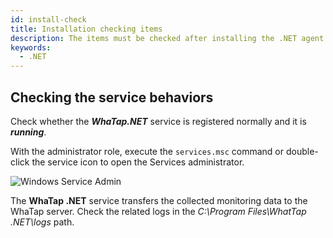 ```yaml
---
id: install-check
title: Installation checking items
description: The items must be checked after installing the .NET agent.
keywords:
  - .NET
---
```


## Checking the service behaviors

Check whether the **_WhaTap.NET_** service is registered normally and it is **_running_**.

With the administrator role, execute the `services.msc` command or double-click the service icon to open the Services administrator.

![Windows Service Admin](https://img.whatap.io/media/agent_dotnet/install/whatap-windows-service.png)

The **WhaTap .NET** service transfers the collected monitoring data to the WhaTap server. Check the related logs in the _C:\Program Files\WhatTap .NET\logs_ path.
